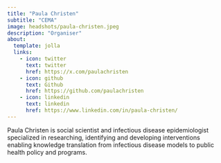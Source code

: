 ```yaml
---
title: "Paula Christen"
subtitle: "CEMA"
image: headshots/paula-christen.jpeg
description: "Organiser"
about:
  template: jolla
  links:
    - icon: twitter
      text: twitter
      href: https://x.com/paulachristen
    - icon: github
      text: Github
      href: https://github.com/paulachristen
    - icon: linkedin
      text: linkedin
      href: https://www.linkedin.com/in/paula-christen/
---
```


Paula Christen is social scientist and infectious disease epidemiologist specialized in researching, identifying and developing interventions enabling knowledge translation from infectious disease models to public health policy and programs.
